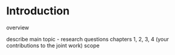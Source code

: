 # Introduction {#ch:intro}

overview

describe main topic - research questions
chapters 1, 2, 3, 4 (your contributions to the joint work)
scope
